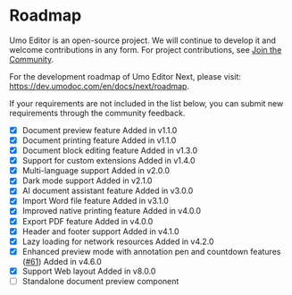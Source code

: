 
# Roadmap

Umo Editor is an open-source project. We will continue to develop it and welcome contributions in any form. For project contributions, see [Join the Community](./#join-the-community).

For the development roadmap of Umo Editor Next, please visit: https://dev.umodoc.com/en/docs/next/roadmap.

If your requirements are not included in the list below, you can submit new requirements through the community feedback.

- [x] Document preview feature <Badge theme="success">Added in v1.1.0</Badge>
- [x] Document printing feature <Badge theme="success">Added in v1.1.0</Badge>
- [x] Document block editing feature <Badge theme="success">Added in v1.3.0</Badge>
- [x] Support for custom extensions <Badge theme="success">Added in v1.4.0</Badge>
- [x] Multi-language support <Badge theme="success">Added in v2.0.0</Badge>
- [x] Dark mode support <Badge theme="success">Added in v2.1.0</Badge>
- [x] AI document assistant feature <Badge theme="success">Added in v3.0.0</Badge>
- [x] Import Word file feature <Badge theme="success">Added in v3.1.0</Badge>
- [x] Improved native printing feature <Badge theme="success">Added in v4.0.0</Badge>
- [x] Export PDF feature <Badge theme="success">Added in v4.0.0</Badge>
- [x] Header and footer support <Badge theme="success">Added in v4.1.0</Badge>
- [x] Lazy loading for network resources <Badge theme="success">Added in v4.2.0</Badge>
- [x] Enhanced preview mode with annotation pen and countdown features ([#61](https://github.com/umodoc/editor/issues/61)) <Badge theme="success">Added in v4.6.0</Badge>
- [x] Support Web layout <Badge theme="success">Added in v8.0.0</Badge>
- [ ] Standalone document preview component
